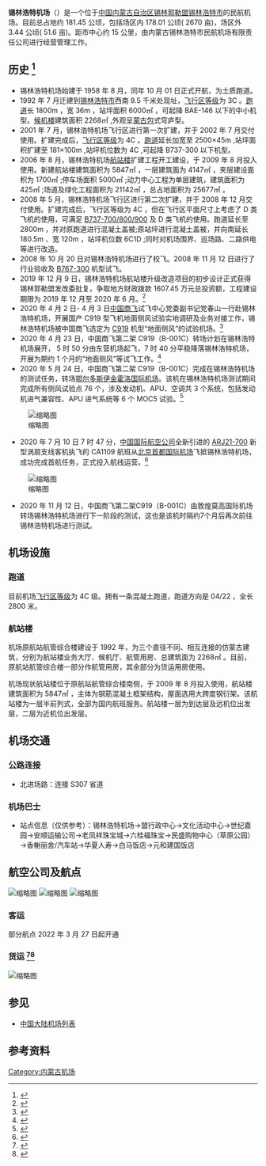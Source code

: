 {{Infobox airport |
 airport_name = 锡林浩特机场<br /><small>Xilinhot Airport</small> |
 type = 民用 |
 run by = 内蒙古锡林浩特市民航机场有限责任公司 |
 opened = 1958 年 10 月 01 日（1992 年 7 月 22 日迁至现址）|
 city = {{CHN}}[[内蒙古|内蒙古]][[锡林郭勒盟|锡林郭勒盟]][[锡林浩特市|锡林浩特市]] |
 distance_to_city = 15 公里 |
 elevation-m = 1,017.2 |
 IATA = XIL |
 ICAO = ZBXH |
 coordinates={{coord|43|54|43|N|115|57|37|E|type:airport}}|
 runway1_heading = 04/22 |
 runway1_feet = 9,186 |
 runway1_meter = 2,800 |
 runway1_surface = 混凝土 |stat-year=2021|stat1-data=603,379 人次|stat1-header=旅客吞吐量（人）|stat2-data=1,497.6 吨|stat2-header=货邮吞吐量（吨）|stat3-data=7,410 架次|stat3-header=起降架次（次）|pushpin_map_caption=机场在内蒙古自治区的位置|pushpin_map=China Inner Mongolia#China|pushpin_label=XIL/ZBXH|image=Xilinhot_Airport.png}}
'''锡林浩特机场'''（{{airport codes|XIL|ZBXH}}）是一个位于[[中国|中国]][[内蒙古自治区|内蒙古自治区]][[锡林郭勒盟|锡林郭勒盟]][[锡林浩特市|锡林浩特市]]的民航机场。目前总占地约 181.45 公顷，包括场区内 178.01 公顷( 2670 亩)，场区外 3.44 公顷( 51.6 亩)。距市中心约 15 公里，由内蒙古锡林浩特市民航机场有限责任公司进行经营管理工作。

== 历史 <ref>{{Cite web|title=锡林浩特机场：通航 60 周年 盘点机场建设发展史|url=http://www.iaion.com/js/95034.html|accessdate=|author=|date=|format=|publisher=|language=}}</ref> ==

* 锡林浩特机场始建于 1958 年 8 月，同年 10 月 01 日正式开航，为土质跑道。
* 1992 年 7 月迁建到[[锡林浩特市|锡林浩特市]]西南 9.5 千米处现址，[[飞行区等级|飞行区等级]]为 3C 。[[跑道|跑道]]长 1800m ，宽 36m ，站坪面积 6000㎡ ，可起降 BAE-146 以下的中小机型。[[候机楼|候机楼]]建筑面积 2268㎡ ,外观呈[[蒙古包|蒙古包]]式穹庐型。
* 2001 年 7 月，锡林浩特机场飞行区进行第一次扩建，并于 2002 年 7 月交付使用。扩建完成后，[[飞行区等级|飞行区等级]]为 4C 。[[跑道|跑道]]延长加宽至 2500×45m ,站坪面积扩建至 181×100m ,站坪机位数为 4C ,可起降 B737-300 以下机型。
* 2006 年 8 月，锡林浩特机场[[航站楼|航站楼]]扩建工程开工建设，于 2009 年 8 月投入使用。新建航站楼建筑面积为 5847㎡ ，一层建筑面为 4147㎡ ，夹层建设面积为 1700㎡ ;停车场面积 5000㎡ ;动力中心工程为单层建筑，建筑面积为 425㎡ ;场道及绿化工程面积为 21142㎡ ，总占地面积为 25677㎡ 。
* 2008 年 5 月，锡林浩特机场飞行区进行第二次扩建，并于 2008 年 12 月交付使用。扩建完成后，飞行区等级为 4C ，但在飞行区平面尺寸上考虑了 D 类飞机的使用，可满足 [[B737|B737-700/800/900]] 及 D 类飞机的使用。跑道延长至 2800m ，并对原跑道进行混凝土盖被;原站坪进行混凝土盖被，并向南延长 180.5m 、宽 120m ，站坪机位数 6C1D ;同时对机场围界、巡场路、二路供电等进行改造。
* 2008 年 10 月 20 日对锡林浩特机场进行了校飞。2008 年 11 月 12 日进行了行业验收及 [[B767|B767-300]] 机型试飞。
* 2019 年 12 月 9 日，锡林浩特机场航站楼升级改造项目的初步设计正式获得锡林郭勒盟发改委批复，争取地方财政拨款 1607.45 万元总投资额，工程建设期限为 2019 年 12 月至 2020 年 6 月。<ref>{{Cite web|title=锡林浩特机场航站楼升级改造项目初步设计获批|url=http://news.carnoc.com/list/516/516307.html|accessdate=|author=|date=|format=|publisher=|language=}}</ref>
* 2020 年 4 月 2 日- 4 月 3 日[[中国商用飞机|中国商飞]]试飞中心党委副书记党春山一行赴锡林浩特机场，开展国产 C919 型飞机地面侧风试验实地调研及业务对接工作，锡林浩特机场被中国商飞选定为 [[中国商飞C919|C919]] 机型“地面侧风”的试验机场。<ref>{{Cite web|title=锡林浩特机场完成C919机型地面试验前期调研对接工作|url=http://news.carnoc.com/list/529/529589.html|accessdate=|author=|date=|format=|publisher=|language=}}</ref>
*2020 年 4 月 23 日，中国商飞第二架 C919（B-001C）转场计划在锡林浩特机场展开， 5 时 50 分由东营机场起飞，7 时 40 分平稳降落锡林浩特机场，开展为期约 1 个月的“地面侧风”等试飞工作。<ref>{{Cite web|title=锡林浩特机场顺利保障商飞C919机型|url=http://news.carnoc.com/list/531/531321.html|accessdate=|author=|date=|format=|publisher=|language=}}</ref>
*2020 年 5 月 24 日，中国商飞第二架 C919（B-001C）完成在锡林浩特机场的测试任务，转场[[鄂尔多斯伊金霍洛国际机场|鄂尔多斯伊金霍洛国际机场]]。该机在锡林浩特机场测试期间完成所有侧风试验点 76 个，涉及发动机、APU、空调共 3 个系统，包括发动机进气兼容性、APU 进气系统等 6 个 MOC5 试验。<ref>{{Cite web|title=锡林浩特机场成功保障中国商飞C919地面侧风试验|url=http://news.carnoc.com/list/534/534113.html|accessdate=|author=|date=|format=|publisher=|language=}}</ref>
[[File:C919锡林浩特.png|缩略图]]
*2020 年 7 月 10 日 7 时 47 分，[[中国国际航空公司|中国国际航空公司]]全新引进的 [[ARJ21-700|ARJ21-700]] 新型涡扇支线客机执飞的 CA1109 航班从[[北京首都国际机场|北京首都国际机场]]飞抵锡林浩特机场，成功完成首航任务，正式投入航线运营。<ref>{{Cite web|title=国航ARJ21成功首航北京=锡林浩特 正式投入航线运营|url=http://news.carnoc.com/list/538/538163.html|accessdate=|author=|date=|format=|publisher=|language=}}</ref>
[[File:国航ARJ21首航.png|缩略图]]
*2020 年 11 月 12 日，中国商飞第二架C919（B-001C）由敦煌莫高国际机场转场锡林浩特机场进行下一阶段的测试，这也是该机时隔约7个月后再次前往锡林浩特机场进行测试。

== 机场设施 ==

=== 跑道 ===
目前机场[[飞行区等级|飞行区等级]]为 4C 级。拥有一条混凝土跑道，跑道方向是 04/22 ，全长 2800 米。

=== 航站楼 ===
机场原航站航管综合楼建设于 1992 年，为三个直径不同、相互连接的仿蒙古建筑，分别为航站楼业务大厅、候机厅、航管用房、总建筑面为 2268㎡ 。目前，原航站航管综合楼一部分作航管用房，其余部分为货运用房使用。

机场现状航站楼位于原航站航管综合楼南侧，于 2009 年 8 月投入使用，航站楼建筑面积为 5847㎡ ，主体为钢筋混凝土框架结构，屋面选用大跨度钢衍架。该航站楼为一层半前列式，全部为国内航班服务。航站楼一层为到达层及远机位出发层，二层为近机位出发层。

== 机场交通 ==


=== 公路连接 ===

* 北进场路：连接 S307 省道

=== 机场巴士 ===
* 站点信息（仅供参考）：锡林浩特机场→盟行政中心→文化活动中心→世纪嘉园→安顺运输公司→老凤祥珠宝城→六桂福珠宝→民盛购物中心（草原公园）→香榭丽舍/汽车站→华夏人寿→白马饭店→元和建国饭店

==航空公司及航点==
[[File:中国国际航空A321锡林浩特.png|缩略图]]
[[File:重庆航空美好重庆彩绘A320锡林浩特.png|缩略图]]
[[File:天骄航空ARJ21锡林浩特.png|缩略图]]
=== 客运 ===
部分航点 2022 年 3 月 27 日起开通
{{airport-dest-list

| {{flagicon|PRC}} [[天津航空|天津航空]]（GS）|[[呼和浩特白塔国际机场|呼和浩特]]、[[天津滨海国际机场|天津]]、[[大连周水子国际机场|大连]]、[[呼伦贝尔海拉尔机场|呼伦贝尔]]、[[包头东河机场|包头]]、[[通辽机场|通辽]]、[[赤峰玉龙机场|赤峰]]、[[乌兰浩特义勒力特机场|乌兰浩特]]、[[乌海机场|乌海]]、[[乌兰察布集宁机场|乌兰察布]]、[[霍林郭勒霍林河机场|霍林郭勒]]、[[西安咸阳国际机场|西安]]（经天津/乌兰察布）

| {{flagicon|PRC}} [[中国国际航空|中国国际航空]]（CA）| [[北京首都国际机场|北京/首都]]、[[北京大兴国际机场|北京/大兴]]、[[呼和浩特白塔国际机场|呼和浩特]]、[[上海浦东国际机场|上海/浦东]]（经呼和浩特）

| {{flagicon|PRC}} [[海南航空|海南航空]]（HU）|[[呼和浩特白塔国际机场|呼和浩特]]、[[广州白云国际机场|广州]]（经呼和浩特）

| {{flagicon|PRC}} [[成都航空|成都航空]]（EU）|[[巴彦淖尔天吉泰机场|巴彦淖尔]]、[[成都天府国际机场|成都天府]]（经巴彦淖尔）

| {{flagicon|PRC}} [[湖南航空|湖南航空]]（A6）|[[呼和浩特白塔国际机场|呼和浩特]]、[[长沙黄花国际机场|长沙]]（经呼和浩特）

| {{flagicon|PRC}} [[华夏航空|华夏航空]]（G5）|[[包头东河机场|包头]]、[[通辽机场|通辽]]

| {{flagicon|PRC}} [[中国联合航空|中国联合航空]]（KN）| [[北京大兴国际机场|北京/大兴]]

| {{flagicon|PRC}} [[重庆航空|重庆航空]]（OQ）|[[呼和浩特白塔国际机场|呼和浩特]]

| {{flagicon|PRC}} [[天骄航空|天骄航空]]（9D）|[[呼和浩特白塔国际机场|呼和浩特]]}}

=== 货运 <ref>{{Cite web|title=锡林浩特机场将开通飞杭州全货机航线|url=http://news.carnoc.com/list/471/471375.html|accessdate=|author=|date=|format=|publisher=|language=}}</ref><ref>{{Cite web|title=锡林浩特至杭州往返全货机航线再度起航|url=http://news.carnoc.com/list/518/518879.html|accessdate=|author=|date=|format=|publisher=|language=}}</ref> ===
[[File:顺丰航空B733锡林浩特.jpg|缩略图]]
{{Airport-dest-list|{{flagicon|PRC}} [[顺丰航空|顺丰航空]]（O3）|[[杭州萧山国际机场|杭州]]（季节性）}}

==参见==
*[[中国大陆机场列表|中国大陆机场列表]]

==参考资料==
{{reflist}}

{{中华人民共和国机场}}

[[Category:内蒙古机场|Category:内蒙古机场]]